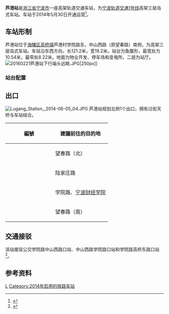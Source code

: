 {{Infobox station
| name = 芦港站
| eng_name = Lugang Station
| linecolour = {{NingboRT color|1|s}}
| symbol_location = 
| symbol = 
| type = [[地铁站|地铁站]]
| image = Lugang Station, 2017-06-04 06.jpg
| alt = 
| caption = 芦港站站台，摄于2017年
| address = [[高桥镇_(宁波市)|高桥镇]]芦港村
| borough = [[浙江省|浙江省]][[宁波市|宁波市]][[海曙区|海曙区]]
| country = {{CHN}}
| coordinates = {{coord|format=dms|display=inline,title|Region:CN_Railway_Station}}
| owned = [[宁波市轨道交通集团有限公司|宁波市轨道交通集团]]
| operator = 宁波市轨道交通集团运营分公司
| train_operators = 
| line = {{NingboRT Sign|1|full}}
| distance = 
| platform = 1个[[岛式站台|岛式站台]]
| tracks = 2条
| bus_routes = <!--公交线路-->
| bus_stands = <!--公交站数量-->
| connections = <!--换乘交通-->
| structure = 高架车站
| hall = 高架站厅
| Interchange = 
| elevator = 2部
| exits =	1个
| disabled = <!--无障碍设施-->
| depth = <!--车站埋深-->
| levels = 3层
| architect = 
| architectural_style =
| colour = {{colorbox|#FFFFFD|border=black}} 白色
| status = 在用
| built = 
| opened = {{NingboRT Dater|year|month|day|line=1}}
| closed = 
| former = 
| passengers = 
| pass_year = 
| pass_rank = 
| station_hours =
| hours = {{NingboRT Station Time|1|东高|0:32|霞高|1:03|高霞|0:07}}
| first = {{NingboRT Time|1东高F|0:32}}<br />{{NingboRT Time|1高霞F|0:07}}
| last = {{NingboRT Time|1霞高L|1:03}}<br />{{NingboRT Time|1高霞L|0:07}}
| adjacent = {{s-rail-start}}
{{s-rail|title=NingboRT}}
{{s-line new|system=NingboRT|line=1|previous=梁祝|next=徐家漕长乐}}
{{s-end}}
| route_map = 
}}
'''芦港站'''是[[浙江省|浙江省]][[宁波市|宁波市]]一座高架轨道交通车站，为[[宁波轨道交通|宁波轨道交通]][[宁波轨道交通1号线|1号线]]高架三层岛式车站。车站于2014年5月30日开通运营<ref name="main">{{cite web|url=http://daily.cnnb.com.cn/dnsb/html/2009-06/26/content_96812.htm|title=详解1号线一期站点|publisher=东南商报|date=2009-06-26|accessdate=2013-01-11|archive-date=2014-12-22|archive-url=https://web.archive.org/web/20141222194000/http://daily.cnnb.com.cn/dnsb/html/2009-06/26/content_96812.htm|dead-url=no}}</ref>。

== 车站形制 ==
芦港站位于[[海曙区|海曙区]][[高桥镇_(宁波市)|高桥镇]]芦港村学院路东，中山西路（原望春路）南侧，为高架三层岛式车站。车站沿东西方向，长121.2米，宽19.2米。站台为鱼腹形，最宽处为10.54米，最窄处8.22米。地面为物业开发、停车场和变电所，二层为站厅。
[[File:20160221芦港站下行端头远眺.JPG|thumb]]|250px]]

=== 站台配置 ===
{{RenderStations|system=NingboRT|
{{RailStStart|北}}
{{RailStLine|1|1|dir=l|{{NingboRT Sign|1}} $$梁祝$$・{{NingboRT Terminus|1|left}}方向}}
{{RailStPlatform|岛}}
{{RailStLine|2|2|dir=r|{{NingboRT Sign|1}} $$徐家漕长乐$$・{{NingboRT Terminus|1|right}}方向}}
{{RailStEnd|南}}
}}

== 出口 ==
[[File:Lugang_Station,_2014-06-05_04.JPG|thumb]]
芦港站规划北侧1个出口，拥有过街天桥与车站结合。
{| class="wikitable"
! width=135px | 編號 !! 建議前往的目的地
|-
| {{NingboRT Exit|A|1}}
| 望春路（北）
|-
| {{NingboRT Exit|A|2}}
| 陆家庄路
|-
| {{NingboRT Exit|A|3}}
| 学院路、[[宁波财经学院|宁波财经学院]]
|-
| {{NingboRT Exit|A|4}}
| 望春路（南）
|}

== 交通接驳 ==
该站接驳公交学院路中山西路口站、中山西路学院路口站和学院路高桥东路口站<ref>{{cite web|url=http://www.nbmetro.com/line_info.php|title=宁波轨道交通车站信息查询|publisher=宁波市轨道交通集团有限公司|accessdate=2014-06-02|deadurl=yes|archiveurl=https://web.archive.org/web/20150922060232/http://www.nbmetro.com/line_info.php|archivedate=2015-09-22}}</ref>。
{{宁波公交线路简单列表|station=学院路高桥东路口（近A2出入口）|62}}
{{宁波公交线路简单列表|station=学院路中山西路口（近A3出入口）|微12|微17|56|58|115|610|610-1}}
{{宁波公交线路简单列表|station=中山西路学院路口（近A4出入口）|56|58|238|301|302|696}}

== 参考资料 ==
{{commonscat|Lugang Station}}
{{reflist}}

{{宁波轨道交通1号线|L}}

[[Category:海曙区轨道交通车站|L]]
[[Category:2014年启用的铁路车站|Category:2014年启用的铁路车站]]